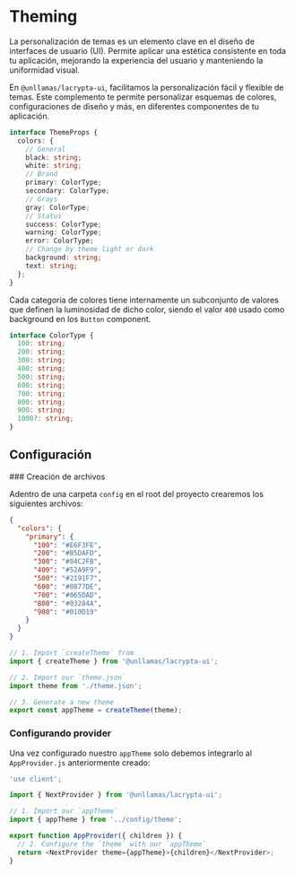 
# Theming

La personalización de temas es un elemento clave en el diseño de interfaces de usuario (UI). Permite aplicar una estética consistente en toda tu aplicación, mejorando la experiencia del usuario y manteniendo la uniformidad visual.

En `@unllamas/lacrypta-ui`, facilitamos la personalización fácil y flexible de temas. Este complemento te permite personalizar esquemas de colores, configuraciones de diseño y más, en diferentes componentes de tu aplicación.

```ts
interface ThemeProps {
  colors: {
    // General
    black: string;
    white: string;
    // Brand
    primary: ColorType;
    secondary: ColorType;
    // Grays
    gray: ColorType;
    // Status
    success: ColorType;
    warning: ColorType;
    error: ColorType;
    // Change by theme light or dark
    background: string;
    text: string;
  };
}
```

Cada categoria de colores tiene internamente un subconjunto de valores que definen la luminosidad de dicho color, siendo el valor `400` usado como background en los `Button` component.

```ts
interface ColorType {
  100: string;
  200: string;
  300: string;
  400: string;
  500: string;
  600: string;
  700: string;
  800: string;
  900: string;
  1000?: string;
}
```

## Configuración
<Steps>
### Creación de archivos

Adentro de una carpeta `config` en el root del proyecto crearemos los siguientes archivos:

```json copy filename="config/theme.json"
{
  "colors": {
    "primary": {
      "100": "#E6F3FE",
      "200": "#B5DAFD",
      "300": "#84C2FB",
      "400": "#52A9F9",
      "500": "#2191F7",
      "600": "#0877DE",
      "700": "#065DAD",
      "800": "#03284A",
      "900": "#010D19"
    }
  }
}
```

```js copy filename="config/theme.js"
// 1. Import `createTheme` from 
import { createTheme } from '@unllamas/lacrypta-ui';

// 2. Import our `theme.json`
import theme from './theme.json';

// 3. Generate a new theme
export const appTheme = createTheme(theme);
```

### Configurando provider

Una vez configurado nuestro `appTheme` solo debemos integrarlo al `AppProvider.js` anteriormente creado:

``` js copy {6, 10} filename="context/AppProvider.js"
'use client';

import { NextProvider } from '@unllamas/lacrypta-ui';

// 1. Import our `appTheme`
import { appTheme } from '../config/theme';

export function AppProvider({ children }) {
  // 2. Configure the `theme` with our `appTheme`
  return <NextProvider theme={appTheme}>{children}</NextProvider>;
}
```
</Steps>